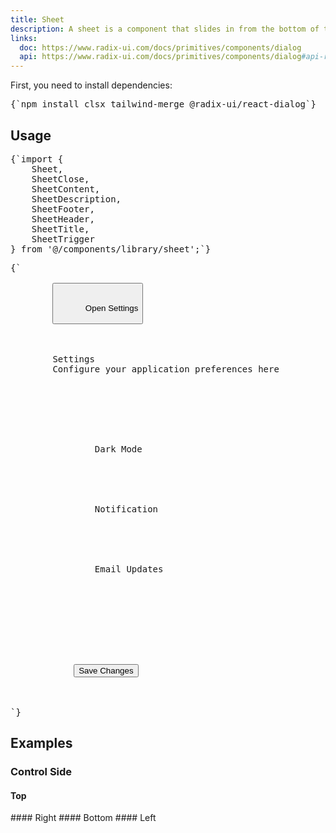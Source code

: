 ```yaml
---
title: Sheet
description: A sheet is a component that slides in from the bottom of the screen, typically used for displaying additional content or options without navigating away from the current screen.
links:
  doc: https://www.radix-ui.com/docs/primitives/components/dialog
  api: https://www.radix-ui.com/docs/primitives/components/dialog#api-reference
---
```


<ComponentPreview name="sheet-demo" />
<div className="not-prose mdx:px-0 px-4">
  <Step>
    <StepItem title="Install Dependencies">
      First, you need to install dependencies:
      <Pre>{`npm install clsx tailwind-merge @radix-ui/react-dialog`}</Pre>
    </StepItem>
    <StepItem title="Create utils.ts">
      <ComponentUtilsText />
      <ComponentUtils />
    </StepItem>
    <StepItem title="Create Sheet Component">
      <ComponentSource name="sheet-demo" />
    </StepItem>
  </Step>
</div>

## Usage

<div className="not-prose space-y-6">
  <Pre>{`import {
    Sheet,
    SheetClose,
    SheetContent,
    SheetDescription,
    SheetFooter,
    SheetHeader,
    SheetTitle,
    SheetTrigger
} from '@/components/library/sheet';`}</Pre>
  <Pre>{`<Sheet>
    <SheetTrigger asChild>
        <Button variant="outline" className="flex items-center gap-2">
            <Settings size={16} />
            Open Settings
        </Button>
    </SheetTrigger>
    <SheetContent side="right">
    <SheetHeader>
        <SheetTitle>Settings</SheetTitle>
        <SheetDescription>Configure your application preferences here</SheetDescription>
    </SheetHeader>
    <div className="py-6">
        <div className="space-y-4">
            <div className="flex items-center justify-between">
                <Label htmlFor="dark-mode" className="text-sm font-medium leading-none peer-disabled:cursor-not-allowed peer-disabled:opacity-70">Dark Mode</Label>
                <Checkbox id="dark-mood" />
            </div>
            <div className="flex items-center justify-between">
                <Label htmlFor="notification" className="text-sm font-medium leading-none peer-disabled:cursor-not-allowed peer-disabled:opacity-70">Notification</Label>
                <Checkbox id="notification" />
            </div>
            <div className="flex items-center justify-between">
                <Label htmlFor="email-updates" className="text-sm font-medium leading-none peer-disabled:cursor-not-allowed peer-disabled:opacity-70">Email Updates</Label>
                <Checkbox id="email-updates" />
            </div>
        </div>
    </div>
    <SheetFooter>
        <SheetClose asChild>
            <Button>Save Changes</Button>
        </SheetClose>
    </SheetFooter>
  </SheetContent>
</Sheet>`}</Pre>
</div>

## Examples

### Control Side

#### Top

<ComponentPreview name="sheet-demo" variant="top" />
#### Right
<ComponentPreview name="sheet-demo" variant="right" />
#### Bottom
<ComponentPreview name="sheet-demo" variant="bottom" />
#### Left
<ComponentPreview name="sheet-demo" variant="left" />
